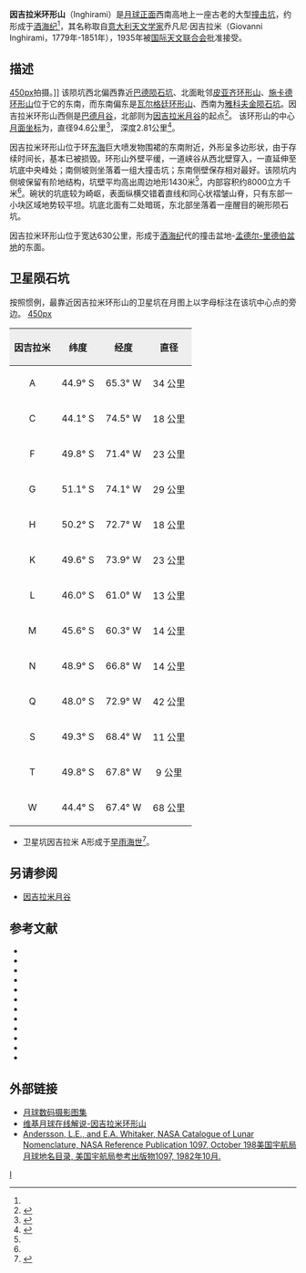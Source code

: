 {{lunar crater data|
 image=Inghirami crater 4172 h2.jpg|
 caption=月球轨道器4号拍摄的图像|
 latitude=47.49|
 N_or_S=S|
 longitude=68.95|
 E_or_W=W|
 diameter=94.6公里|
 depth=2.81公里|
 colong=70|
 eponym=乔凡尼·因吉拉米}}
'''因吉拉米环形山'''（Inghirami）是[[月球正面|月球正面]]西南高地上一座古老的大型[[撞击坑|撞击坑]]，约形成于[[酒海纪|酒海纪]]<ref name="LICD"/>，其名称取自[[意大利|意大利]][[天文学家|天文学家]]乔凡尼·因吉拉米（Giovanni Inghirami，1779年-1851年），1935年被[[国际天文联合会|国际天文联合会]]批准接受。

==描述==
[[image:Baade_+_Inghirami_-_LROC_-_WAC.JPG|450px]]拍摄。]]
该陨坑西北偏西靠近[[巴德陨石坑|巴德陨石坑]]、北面毗邻[[皮亚齐环形山|皮亚齐环形山]]、[[施卡德环形山|施卡德环形山]]位于它的东南，而东南偏东是[[瓦尔格廷环形山|瓦尔格廷环形山]]、西南为[[雅科夫金陨石坑|雅科夫金陨石坑]]。因吉拉米环形山西侧是[[巴德月谷|巴德月谷]]，北部则为[[因吉拉米月谷|因吉拉米月谷]]的起点<ref>{{Cite web |url=http://planetarynames.wr.usgs.gov/images/Lunar/lac_109_lo.pdf |title=Crater Inghirami at LAC-109 card |accessdate=2016-06-04 |archive-date=2013-02-20 |archive-url=https://web.archive.org/web/20130220194110/http://planetarynames.wr.usgs.gov/images/Lunar/lac_109_lo.pdf |dead-url=no }}</ref>。
该环形山的中心[[月面坐标|月面坐标]]为{{Coord|47.49|S|68.95|W|globe:Moon|nogoogle=1|noosm=1}}，直径94.6公里<ref name="IAU">{{Cite web |url=http://planetarynames.wr.usgs.gov/Feature/2692 |title=Directory of the International Astronomical Union |access-date=2016-06-04 |archive-date=2021-12-04 |archive-url=https://web.archive.org/web/20211204123420/https://planetarynames.wr.usgs.gov/Feature/2692 }}</ref>，
深度2.81公里<ref>{{Cite web |url=http://fisherka.csolutionshosting.net/astronote/plan/craterdepth/html/CraterDepthFeatureNameWestfall.html |title=John E. Westfall's Atlas of the Lunar Terminator, Cambridge Univ. Press (2000) |accessdate=2016-06-04 |archive-date=2014-12-18 |archive-url=https://archive.today/20141218234310/http://fisherka.csolutionshosting.net/astronote/plan/craterdepth/html/CraterDepthFeatureNameWestfall.html |dead-url=yes }}</ref>。

因吉拉米环形山位于环[[东方海|东海]]巨大喷发物围裙的东南附近，外形呈多边形状，由于存续时间长，基本已被损毁。环形山外壁平缓，一道峡谷从西北壁穿入，一直延伸至坑底中央峰处；南侧坡则坐落着一组大撞击坑；东南侧壁保存相对最好。该陨坑内侧坡保留有阶地结构，坑壁平均高出周边地形1430米<ref name="LICD"/>，内部容积约8000立方千米<ref name="LICD"/>。碗状的坑底较为崎岖，表面纵横交错着直线和同心状褶皱山脊，只有东部一小块区域地势较平坦。坑底北面有二处暗斑，东北部坐落着一座醒目的碗形陨石坑。

因吉拉米环形山位于宽达630公里，形成于[[酒海纪|酒海纪]]代的撞击盆地-[[孟德尔-里德伯盆地|孟德尔-里德伯盆地]]的东面。

==卫星陨石坑==
按照惯例，最靠近因吉拉米环形山的卫星坑在月图上以字母标注在该坑中心点的旁边。
[[image:Inghirami_sattelite_craters_map.jpg|450px]]

{| class="wikitable"
!width="25%" style="background:#eeeeee;" |因吉拉米 
!width="25%" style="background:#eeeeee;" |纬度
!width="25%" style="background:#eeeeee;" |经度
!width="25%" style="background:#eeeeee;" |直径
|-
|align="center"|A
|align="center"|44.9° S
|align="center"|65.3° W
|align="center"|34 公里
|-
|align="center"|C
|align="center"|44.1° S
|align="center"|74.5° W
|align="center"|18 公里
|-
|align="center"|F
|align="center"|49.8° S
|align="center"|71.4° W
|align="center"|23 公里
|-
|align="center"|G
|align="center"|51.1° S
|align="center"|74.1° W
|align="center"|29 公里
|-
|align="center"|H
|align="center"|50.2° S
|align="center"|72.7° W
|align="center"|18 公里
|-
|align="center"|K
|align="center"|49.6° S
|align="center"|73.9° W
|align="center"|23 公里
|-
|align="center"|L
|align="center"|46.0° S
|align="center"|61.0° W
|align="center"|13 公里
|-
|align="center"|M
|align="center"|45.6° S
|align="center"|60.3° W
|align="center"|14 公里
|-
|align="center"|N
|align="center"|48.9° S
|align="center"|66.8° W
|align="center"|14 公里
|-
|align="center"|Q
|align="center"|48.0° S
|align="center"|72.9° W
|align="center"|42 公里
|-
|align="center"|S
|align="center"|49.3° S
|align="center"|68.4° W
|align="center"|11 公里
|-
|align="center"|T
|align="center"|49.8° S
|align="center"|67.8° W
|align="center"|9 公里
|-
|align="center"|W
|align="center"|44.4° S
|align="center"|67.4° W
|align="center"|68 公里
|}

* 卫星坑因吉拉米 A形成于[[早雨海世|早雨海世]]<ref>{{Cite web |url=http://the-moon.wikispaces.com/Inghirami |title=The Moon-Wiki |accessdate=2016-06-04 |archive-date=2018-03-29 |archive-url=https://web.archive.org/web/20180329203427/http://the-moon.wikispaces.com/Inghirami |dead-url=no }}</ref>。

==另请参阅==
* [[因吉拉米月谷|因吉拉米月谷]]

==参考文献==
{{reflist|refs=
<ref name=LICD>Lunar Impact Crater Database</ref>
}}
{{refbegin}}
* {{cite book
  | last1 = Andersson
  | first1 = L. E.
  | last2 = Whitaker
  | first2 = E. A.
  | authorlink2 = Ewen Whitaker
  | date = 1982
  | title = [[NASA|NASA]] Catalogue of Lunar Nomenclature
  | publisher = NASA RP-1097
  | ref = harv
  }}
* {{cite web
  | last = Blue
  | first = Jennifer
  | date = July 25, 2007
  | title = Gazetteer of Planetary Nomenclature
  | publisher = [[United_States_Geological_Survey|USGS]]
  | url = http://planetarynames.wr.usgs.gov/
  | accessdate = 2007-08-05
  | ref = harv
  | archive-date = 2012-04-08
  | archive-url = https://www.webcitation.org/66mXDr4G9?url=http://planetarynames.wr.usgs.gov/
  | dead-url = no
  }}
* {{cite book
  | last1 = Bussey
  | first1 = B.
  | authorlink1 = Ben Bussey
  | last2 = Spudis
  | first2 = P.
  | authorlink2 = Paul Spudis
  | date = 2004
  | title = The Clementine Atlas of the Moon
  | publisher = Cambridge University Press
  | location = New York
  | isbn = 978-0-521-81528-4
  | ref = harv
  }}
* {{cite book
  | last1 = Cocks
  | first1 = Elijah E.
  | last2 = Cocks
  | first2 = Josiah C.
  | date = 1995
  | title = Who's Who on the Moon: A Biographical Dictionary of Lunar Nomenclature
  | url = https://archive.org/details/isbn_9780936389271
  | publisher = Tudor Publishers
  | isbn = 978-0-936389-27-1
  | ref = harv
  }}
* {{cite web
  | last = McDowell
  | first = Jonathan
  | date = July 15, 2007
  | url = http://host.planet4589.org/astro/lunar/
  | title = Lunar Nomenclature
  | publisher = Jonathan's Space Report
  | accessdate = 2007-10-24
  | ref = harv
  | archive-date = 2012-05-26
  | archive-url = https://www.webcitation.org/67wcYNfK3?url=http://host.planet4589.org/astro/lunar/
  | dead-url = no
  }}
* {{cite journal| last1 = Menzel| first1 = D. H.| last2 = Minnaert| first2 = M.| last3 = Levin| first3 = B.| last4 = Dollfus| first4 = A.| last5 = Bell| first5 = B.| title = Report on Lunar Nomenclature by the Working Group of Commission 17 of the IAU| doi = 10.1007/BF00171763| journal = Space Science Reviews| volume = 12| issue = 2| pages = 136–186| date = 1971| bibcode = 1971SSRv...12..136M| ref = harv}}
* {{cite book
  | first = Patrick
  | last = Moore
  | authorlink = Patrick Moore
  | date = 2001
  | title = On the Moon
  | url = https://archive.org/details/patrickmooreonmo00patr
  | publisher = Sterling Publishing Co.
  | isbn = 978-0-304-35469-6
  | ref = harv
  }}
* {{cite book
  | first = Fred W.
  | last = Price
  | date = 1988
  | title = The Moon Observer's Handbook
  | publisher = Cambridge University Press
  | isbn = 978-0-521-33500-3
  | ref = harv
  }}
* {{cite book
  | last = Rükl
  | first = Antonín
  | authorlink = Antonín Rükl
  | date = 1990
  | title = Atlas of the Moon
  | publisher = Kalmbach Books
  | isbn = 978-0-913135-17-4
  | ref = harv
  }}
* {{cite book
  | last = Webb
  | first = Rev. T. W.
  | authorlink = Thomas William Webb
  | date = 1962
  | title = Celestial Objects for Common Telescopes
  | url = https://archive.org/details/celestialobjects00webb
  | edition = 6th revised
  | publisher = Dover
  | isbn = 978-0-486-20917-3
  | ref = harv
  }}
* {{cite book
  | first = Ewen A.
  | last = Whitaker
  | authorlink = Ewen Whitaker
  | date = 1999
  | title = Mapping and Naming the Moon
  | publisher = Cambridge University Press
  | isbn = 978-0-521-62248-6
  | ref = harv
  }}
* {{cite book
  | first = Peter T.
  | last = Wlasuk
  | date = 2000
  | title = Observing the Moon
  | publisher = Springer
  | isbn = 978-1-85233-193-1
  | ref = harv
 }}
{{refend}}

==外部链接==
*[http://www.lpi.usra.edu/resources/lunar_orbiter/bin/srch_nam.shtml?Inghirami%7C0 月球数码摄影图集]{{Wayback|url=http://www.lpi.usra.edu/resources/lunar_orbiter/bin/srch_nam.shtml?Inghirami%7C0 |date=20160304075210 }}
*[http://the-moon.wikispaces.com/Inghirami 维基月球在线解说-因吉拉米环形山]{{Wayback|url=http://the-moon.wikispaces.com/Inghirami |date=20180329203427 }}
*[http://planet4589.org/astro/lunar/RP-1097.pdf Andersson, L.E., and E.A. Whitaker, NASA Catalogue of Lunar Nomenclature, NASA Reference Publication 1097, October 198美国宇航局月球地名目录, 美国宇航局参考出版物1097, 1982年10月.]{{Wayback|url=http://planet4589.org/astro/lunar/RP-1097.pdf |date=20141006125838 }}

[[Category:月球环形山|I]]
{{月球環形山 (G-K)}}